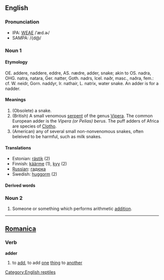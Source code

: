 ==English==

===Pronunciation===
*IPA: [[WEAE]] /ˈæd.ɚ/
*SAMPA: /{d@/

===Noun 1===
====Etymology====
OE. addere, naddere, eddre, AS. nædre, adder, snake; akin to OS. nadra, OHG. natra, natara, Ger. natter, Goth. nadrs, Icel. naðr, masc., naðra, fem.: cf. W. neidr, Gorn. naddyr, Ir. nathair, L. natrix, water  snake. An adder is for a nadder.

====Meanings====
# (Obsolete) a snake.
# (British) A small venomous [[serpent]] of the genus [[Vipera]]. The  common European adder is the ''Vipera (or Pelias) berus''. The puff adders of Africa are species of [[Clotho]].
# (American) any of several small non-nonvenomous snakes, often beleived to be harmful, such as milk snakes.

====Translations====
*Estonian: [[rästik]] (2)
*Finnish: [[käärme]] (1), [[kyy]] (2)
*[[Russian]]:  [[гадюка]]
*Swedish: [[huggorm]] (2)



====Derived words====

===Noun 2===

# Someone or something which performs arithmetic [[addition]].
----

==[[Romanica]]==
===Verb===
'''adder'''

#to [[add]], to add [[one]] [[thing]] to [[another]]

[[Category:English reptiles]]
